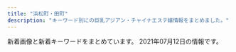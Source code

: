 ```yaml
---
title: "浜松町・田町"
description: "キーワード別にの巨乳アジアン・チャイナエステ嬢情報をまとめました。"
---
```


新着画像と新着キーワードをまとめています。
2021年07月12日の情報です。

<DmmAffiliateIns />
<KeywordTable
  shops={
    [
    {
        "name": "SERA",
        "url": "https://hamamatsucho-mensesthe.net/",
        "img_links": [
            "https://hamamatsucho-mensesthe.net/wp/wp-content/uploads/2021/01/yuna-150x150.jpg",
            "https://hamamatsucho-mensesthe.net/wp/wp-content/uploads/2020/01/misaki-l2.jpg",
            "https://hamamatsucho-mensesthe.net/wp/wp-content/uploads/2020/11/urara.jpg",
            "https://hamamatsucho-mensesthe.net/wp/wp-content/uploads/2019/07/0677E994-1DBF-4E0E-AB70-7CA5C034B140-150x150.jpeg",
            "https://hamamatsucho-mensesthe.net/staff/top/nao-s1.jpg",
            "https://hamamatsucho-mensesthe.net/wp/images/top1.jpg",
            "https://hamamatsucho-mensesthe.net/icon/twitter.png",
            "https://hamamatsucho-mensesthe.net/room/room-l3.jpg",
            "https://hamamatsucho-mensesthe.net/staff/top/miyu-s1.jpg",
            "https://hamamatsucho-mensesthe.net/wp/images/top2.jpg",
            "https://hamamatsucho-mensesthe.net/wp/wp-content/uploads/2019/10/eri-150x150.jpg",
            "https://hamamatsucho-mensesthe.net/wp/wp-content/uploads/2021/05/yuki-s1-150x150.jpg",
            "https://hamamatsucho-mensesthe.net/wp/wp-content/uploads/2021/07/rika.jpg",
            "https://hamamatsucho-mensesthe.net/images/footer-l.png",
            "https://hamamatsucho-mensesthe.net/wp/icon/twitter.png",
            "https://hamamatsucho-mensesthe.net/staff/top/rin-s1.jpg",
            "https://hamamatsucho-mensesthe.net/wp/wp-content/uploads/2020/02/1714CAA8-3D57-4009-AB72-F5A8E6B60310.jpeg",
            "https://hamamatsucho-mensesthe.net/icon/google_plus.png",
            "https://hamamatsucho-mensesthe.net/wp/wp-content/uploads/2021/05/yuki.jpg",
            "https://hamamatsucho-mensesthe.net/wp/images/clear.png",
            "https://hamamatsucho-mensesthe.net/staff/top/rika-s1.jpg",
            "https://hamamatsucho-mensesthe.net/icon/facebook.png",
            "https://hamamatsucho-mensesthe.net/room/room-l2.jpg",
            "https://hamamatsucho-mensesthe.net/wp/wp-content/uploads/2020/10/aki-150x150.jpg",
            "https://hamamatsucho-mensesthe.net/room/room-l6.jpg",
            "https://hamamatsucho-mensesthe.net/wp/wp-content/uploads/2020/01/emi-l1.jpg",
            "https://hamamatsucho-mensesthe.net/wp/wp-content/uploads/2020/02/nana.jpg",
            "https://hamamatsucho-mensesthe.net/room/room-l5.jpg",
            "https://hamamatsucho-mensesthe.net/wp/images/top3.jpg",
            "https://hamamatsucho-mensesthe.net/staff/top/aki-s1.jpg",
            "https://hamamatsucho-mensesthe.net/wp/icon/line.png",
            "https://hamamatsucho-mensesthe.net/link/mens-esthe.png",
            "https://hamamatsucho-mensesthe.net/staff/top/mitsuki-s1.jpg",
            "https://hamamatsucho-mensesthe.net/images/footer-r.png",
            "https://hamamatsucho-mensesthe.net/room/room-l1.jpg",
            "https://hamamatsucho-mensesthe.net/wp/wp-content/uploads/2020/08/ayaka.jpg",
            "https://hamamatsucho-mensesthe.net/staff/top/emi-s1.jpg",
            "https://hamamatsucho-mensesthe.net/wp/wp-content/uploads/2020/01/mitsuki.jpg",
            "https://hamamatsucho-mensesthe.net/wp/wp-content/uploads/2019/07/587590BB-96D0-4887-BE26-3B1413FF7283-150x150.jpeg",
            "https://hamamatsucho-mensesthe.net/room/room-l4.jpg",
            "https://hamamatsucho-mensesthe.net/wp/wp-content/uploads/2021/07/rika-150x150.jpg",
            "https://hamamatsucho-mensesthe.net/icon/line.png",
            "https://hamamatsucho-mensesthe.net/staff/top/ayaka-s1.jpg",
            "https://hamamatsucho-mensesthe.net/wp/wp-content/uploads/2020/02/stand-by.jpg",
            "https://hamamatsucho-mensesthe.net/wp/icon/facebook.png",
            "https://hamamatsucho-mensesthe.net/images/clear.png",
            "https://hamamatsucho-mensesthe.net/wp/images/mensesthe.jpg",
            "https://hamamatsucho-mensesthe.net/wp/icon/google_plus.png",
            "https://hamamatsucho-mensesthe.net/images/flower.png"
        ],
        "station": "JR\u6d5c\u677e\u753a\u99c5\u5317\u53e3",
        "keywords": {
            "E": 6,
            "D": 21,
            "C": 7
        }
    },
    {
        "keywords": {
            "C": 16
        },
        "name": "\u7e01",
        "station": "JR\u7530\u753a\u99c5\u6771\u53e3",
        "img_links": [
            "http://tamachi-en.link/images/top.jpg",
            "http://tamachi-en.link/images/mobile.png",
            "http://tamachi-en.link/images/g0.jpg",
            "http://tamachi-en.link/images/sakula.jpg",
            "http://tamachi-en.link/images/g8.jpg",
            "http://tamachi-en.link/images/g1.jpg",
            "http://tamachi-en.link/images/g2.jpg",
            "http://tamachi-en.link/images/zi_staff.png",
            "http://tamachi-en.link/images/g5.jpg",
            "http://tamachi-en.link/images/g4.jpg",
            "http://tamachi-en.link/images/g6.jpg",
            "http://tamachi-en.link/images/g3.jpg",
            "http://tamachi-en.link/images/new1.jpg",
            "http://tamachi-en.link/images/zi_link.png"
        ],
        "url": "http://tamachi-en.link/"
    },
    {
        "station": "JR\u65b0\u6a4b\u99c5\u70cf\u68ee\u53e3",
        "keywords": {
            "\u80f8": 1,
            "88": 9,
            "90": 2,
            "85": 9,
            "86": 3,
            "84": 10,
            "92": 5
        },
        "img_links": [
            "http://es-leon.link/photos/sites/45/2021/04/2021043013393443.jpg",
            "http://es-leon.link/photos/sites/45/2021/02/2021022702210178.jpg",
            "http://es-leon.link/photos/sites/45/2021/05/2021050617464464.jpg",
            "http://es-leon.link/photos/sites/45/2021/05/2021050301212645.jpg",
            "http://es-leon.link/images/guide6.jpg",
            "http://es-leon.link/photos/sites/45/2021/02/2021022813195234.jpg",
            "http://es-leon.link/images/nav_link04_no.png",
            "http://es-leon.link/images/guide7.jpg",
            "http://es-leon.link/photos/sites/45/2021/04/2021043013400012.jpg",
            "http://es-leon.link/images/slider00.jpg",
            "http://es-leon.link/photos/sites/45/2021/02/202102281658118.jpg",
            "http://es-leon.link/images/img_info.jpg",
            "http://es-leon.link/photos/sites/45/2021/06/2021062907281342.jpg",
            "http://es-leon.link/photos/sites/45/2021/05/2021050801323975.jpg",
            "http://es-leon.link/photos/sites/45/2021/05/2021052608131497.jpg",
            "http://es-leon.link/images/pagetop.jpg",
            "http://es-leon.link/images/guide1.jpg",
            "http://es-leon.link/images/card.png",
            "http://es-leon.link/images/header.png",
            "http://es-leon.link/photos/sites/45/2020/10/2020101318294854.jpg",
            "http://es-leon.link/photos/sites/45/2021/02/2021022815420713.jpg",
            "http://es-leon.link/images/nav_link02_no.png",
            "http://es-leon.link/images/guide5.jpg",
            "http://es-leon.link/photos/sites/45/2021/05/2021050801330145.jpg",
            "http://es-leon.link/photos/sites/45/2021/06/2021062605513683.jpg",
            "http://es-leon.link/photos/sites/45/2020/10/2020101318300043.jpg",
            "http://es-leon.link/photos/sites/45/2021/02/2021022815431041.jpg",
            "http://es-leon.link/images/nav_link07_no.png",
            "http://es-leon.link/photos/sites/45/2021/05/2021050416550882.jpg",
            "http://es-leon.link/images/guide4.jpg",
            "http://es-leon.link/photos/sites/45/2021/04/2021043013395329.jpg",
            "http://es-leon.link/photos/sites/45/2021/05/2021053003333110.jpg",
            "http://es-leon.link/photos/sites/45/2020/10/2020100103284496.jpg",
            "http://es-leon.link/images/lineline.png",
            "http://es-leon.link/photos/sites/45/2021/03/2021031222420647.jpg",
            "http://es-leon.link/images/slider02.jpg",
            "http://es-leon.link/images/guide1.png",
            "http://es-leon.link/photos/sites/45/2021/05/2021050801322582.jpg",
            "http://es-leon.link/photos/sites/45/2021/07/202107072214577.jpg",
            "http://es-leon.link/photos/sites/45/2021/05/2021050416545177.jpg",
            "http://es-leon.link/photos/sites/45/2021/04/2021043018143110.jpg",
            "http://es-leon.link/images/profile.png",
            "http://es-leon.link/photos/sites/45/2021/05/2021052608061121.jpg",
            "http://es-leon.link/photos/sites/45/2021/01/2021012302363526.jpg",
            "http://es-leon.link/photos/sites/45/2021/03/2021031222423325.jpg",
            "http://es-leon.link/photos/sites/45/2020/10/202010010328436.jpg",
            "http://es-leon.link/photos/sites/45/2021/02/2021021014235421.jpg",
            "http://es-leon.link/images/slider04.jpg",
            "http://es-leon.link/photos/sites/45/2021/06/2021062804513224.jpg",
            "http://es-leon.link/photos/sites/45/2021/03/2021041002184750.jpg",
            "http://es-leon.link/photos/sites/45/2021/06/202106280451406.jpg",
            "http://es-leon.link/images/guide8.jpg",
            "http://es-leon.link/photos/sites/45/2020/10/2020101404192576.jpg",
            "http://es-leon.link/photos/sites/45/2021/02/2021022813203297.jpg",
            "http://es-leon.link/images/nav_link03_no.png",
            "http://es-leon.link/images/nav_link01_no.png",
            "http://es-leon.link/photos/sites/45/2021/05/2021052608044541.jpg",
            "http://es-leon.link/photos/sites/45/2021/04/2021041118464285.jpg",
            "http://es-leon.link/images/guide2.png",
            "http://es-leon.link/images/slider01.jpg",
            "http://es-leon.link/images/nav_link05_no.png",
            "http://es-leon.link/images/guide3.jpg",
            "http://es-leon.link/photos/sites/45/2021/04/2021041118451354.jpg",
            "http://es-leon.link/photos/sites/45/2021/07/2021070722154647.jpg",
            "http://es-leon.link/photos/sites/45/2021/06/2021061018070213.jpg",
            "http://es-leon.link/images/guide2.jpg",
            "http://es-leon.link/images/nav_link06_no.png",
            "http://es-leon.link/images/slider03.jpg",
            "http://es-leon.link/photos/sites/45/2021/05/2021053003331795.jpg",
            "http://es-leon.link/images/qr.png"
        ],
        "url": "http://es-leon.link/",
        "name": "LEON"
    },
    {
        "url": "http://yukizhouse00.web.fc2.com/",
        "station": "JR\u6d5c\u677e\u753a\u99c5\u5357\u53e3",
        "img_links": [
            "http://yukizhouse00.web.fc2.com/images/slider/slid1.jpg",
            "http://yukizhouse00.web.fc2.com/images/portfolio/work-5.jpg",
            "http://yukizhouse00.web.fc2.com/images/portfolio/work-3.jpg",
            "http://yukizhouse00.web.fc2.com/images/slider/slid2.jpg",
            "http://yukizhouse00.web.fc2.com/images/portfolio/work-6.jpg",
            "http://yukizhouse00.web.fc2.com/images/portfolio/work-4.jpg",
            "http://yukizhouse00.web.fc2.com/images/portfolio/work-1.jpg",
            "http://yukizhouse00.web.fc2.com/images/portfolio/work-2.jpg"
        ],
        "keywords": {},
        "name": "Yuki\u2019s House"
    },
    {
        "url": "http://www.shiawasenojikan.esjp.info/",
        "name": "\u5e78\u305b\u306e\u6642\u9593",
        "keywords": {
            "86": 1,
            "D": 5,
            "87": 3,
            "88": 1
        },
        "station": "JR\u65b0\u6a4b\u99c5\u65e5\u6bd4\u8c37\u53e3",
        "img_links": [
            "http://www.shiawasenojikan.esjp.info/files/003-03.jpg",
            "http://www.shiawasenojikan.esjp.info/images/sys3.jpg",
            "http://www.shiawasenojikan.esjp.info/files/015-02.jpg",
            "http://www.shiawasenojikan.esjp.info/files/015.jpg",
            "http://www.shiawasenojikan.esjp.info/files/003-02.jpg",
            "http://www.shiawasenojikan.esjp.info/files/003.jpg",
            "http://www.shiawasenojikan.esjp.info/images/news.jpg",
            "http://www.shiawasenojikan.esjp.info/images/staff_t.jpg",
            "http://www.shiawasenojikan.esjp.info/files/010-02.jpg",
            "http://www.shiawasenojikan.esjp.info/images/head.jpg",
            "http://www.shiawasenojikan.esjp.info/files/009.jpg",
            "http://www.shiawasenojikan.esjp.info/images/int2.jpg",
            "http://www.shiawasenojikan.esjp.info/files/010.jpg",
            "http://www.shiawasenojikan.esjp.info/images/link_t.jpg",
            "http://www.shiawasenojikan.esjp.info/images/interior_t.jpg",
            "http://www.shiawasenojikan.esjp.info/files/010-03.jpg",
            "http://www.shiawasenojikan.esjp.info/files/001-02.jpg",
            "http://www.shiawasenojikan.esjp.info/files/009-02.jpg",
            "http://www.shiawasenojikan.esjp.info/files/001.jpg",
            "http://www.shiawasenojikan.esjp.info/files/015-03.jpg",
            "http://www.shiawasenojikan.esjp.info/files/001-03.jpg",
            "http://www.shiawasenojikan.esjp.info/images/mobile.jpg",
            "http://www.shiawasenojikan.esjp.info/images/tel.jpg",
            "http://www.shiawasenojikan.esjp.info/files/009-03.jpg"
        ]
    },
    {
        "keywords": {
            "C": 6,
            "F": 3,
            "E": 2,
            "D": 7
        },
        "img_links": [
            "https://hamamatsucho-mensesthe.com/2018/06/12/yoko-s1.jpg",
            "https://hamamatsucho-mensesthe.com/menu/home.png",
            "https://hamamatsucho-mensesthe.com/nana03.png",
            "https://hamamatsucho-mensesthe.com/staff2/wp-content/uploads/2019/12/nanami02-2.png",
            "https://hamamatsucho-mensesthe.com/staff2/wp-content/uploads/2021/06/ai01.png",
            "https://hamamatsucho-mensesthe.com/2017/10/08/ruru-s1.jpg",
            "https://hamamatsucho-mensesthe.com/menu/friend.png",
            "https://hamamatsucho-mensesthe.com/kumi2.jpg",
            "https://hamamatsucho-mensesthe.com/button/sche.png",
            "https://hamamatsucho-mensesthe.com/images/header3.png",
            "https://hamamatsucho-mensesthe.com/menu/sche.png",
            "https://hamamatsucho-mensesthe.com/images/footer-l.png",
            "https://hamamatsucho-mensesthe.com/staff2/wp-content/uploads/2021/06/hime01.png",
            "https://hamamatsucho-mensesthe.com/staff2/wp-content/uploads/2020/11/momo02.png",
            "https://hamamatsucho-mensesthe.com/room/1.jpg",
            "https://hamamatsucho-mensesthe.com/icon/twitter.png",
            "https://hamamatsucho-mensesthe.com/room/esthe3.jpg",
            "https://hamamatsucho-mensesthe.com/images/footer-r.png",
            "https://hamamatsucho-mensesthe.com/2018/12/21/yuyu-s1.jpg",
            "https://hamamatsucho-mensesthe.com/images/clear.png",
            "https://hamamatsucho-mensesthe.com/staff/yuyu-l1.jpg",
            "https://hamamatsucho-mensesthe.com/icon/facebook.png",
            "https://hamamatsucho-mensesthe.com/2018/06/08/hana-s2.jpg",
            "https://hamamatsucho-mensesthe.com/images/main-sp.jpg",
            "https://hamamatsucho-mensesthe.com/icon/google_plus.png",
            "https://hamamatsucho-mensesthe.com/miyuki01.png",
            "https://hamamatsucho-mensesthe.com/staff/yoko-l1.jpg",
            "https://hamamatsucho-mensesthe.com/staff/arisa-l1.jpg",
            "https://hamamatsucho-mensesthe.com/staff/arisa-s1.jpg",
            "https://hamamatsucho-mensesthe.com/menu/info.png",
            "https://hamamatsucho-mensesthe.com/2018/11/23/arisa-s1.jpg",
            "https://hamamatsucho-mensesthe.com/2018/03/02/anna-s1.jpg",
            "https://hamamatsucho-mensesthe.com/staff/koko-s1.jpg",
            "https://hamamatsucho-mensesthe.com/2018/12/21/koko-s1.jpg",
            "https://hamamatsucho-mensesthe.com/staff2/wp-content/uploads/2020/11/siruet.png",
            "https://hamamatsucho-mensesthe.com/icon/line.png",
            "https://hamamatsucho-mensesthe.com/images/main1.jpg",
            "https://hamamatsucho-mensesthe.com/staff2/wp-content/uploads/2021/03/miku03.png",
            "https://hamamatsucho-mensesthe.com/button/staff.png",
            "https://hamamatsucho-mensesthe.com/room/2.jpg",
            "https://hamamatsucho-mensesthe.com/room/4.jpg",
            "https://hamamatsucho-mensesthe.com/staff2/wp-content/uploads/2021/07/yui01.png",
            "https://hamamatsucho-mensesthe.com/staff/yuyu-s1.jpg",
            "https://hamamatsucho-mensesthe.com/staff/koko-l1.jpg",
            "https://hamamatsucho-mensesthe.com/staff2/wp-content/uploads/2021/06/yuki02.png",
            "https://hamamatsucho-mensesthe.com/room/esthe2.jpg",
            "https://hamamatsucho-mensesthe.com/staff2/wp-content/uploads/2019/12/haru-1.png",
            "https://hamamatsucho-mensesthe.com/staff2/wp-content/uploads/2021/05/mimi02.png",
            "https://hamamatsucho-mensesthe.com/staff2/wp-content/uploads/2021/03/rina03.png",
            "https://hamamatsucho-mensesthe.com/button/home.png",
            "https://hamamatsucho-mensesthe.com/menu/gallery.png",
            "https://hamamatsucho-mensesthe.com/staff/nana-l1.jpg",
            "https://hamamatsucho-mensesthe.com/kumi1.jpg",
            "https://hamamatsucho-mensesthe.com/staff2/wp-content/uploads/2021/06/miki01.png",
            "https://hamamatsucho-mensesthe.com/room/3.jpg",
            "https://hamamatsucho-mensesthe.com/staff/yoko-s1.jpg",
            "https://hamamatsucho-mensesthe.com/staff2/wp-content/uploads/2021/06/linko05.png",
            "https://hamamatsucho-mensesthe.com/images/flower.png",
            "https://hamamatsucho-mensesthe.com/staff/nana-s1.jpg",
            "https://hamamatsucho-mensesthe.com/staff2/wp-content/uploads/2020/08/junbi-1.png",
            "https://hamamatsucho-mensesthe.com/room/esthe1.jpg"
        ],
        "name": "Oriental Spa",
        "station": "JR\u6d5c\u677e\u753a\u99c5\u5317\u53e3",
        "url": "https://hamamatsucho-mensesthe.com/"
    },
    {
        "name": "\u3082\u307f\u6975",
        "station": "JR\u65b0\u6a4b\u99c5\u70cf\u68ee\u53e3",
        "img_links": [
            "http://www.momigoku.mensest.com/photo_news/upimg/6504960e3d603628fe_1.jpg",
            "http://www.momigoku.mensest.com/files/005.jpg",
            "http://www.momigoku.mensest.com/images/line.png",
            "http://www.momigoku.mensest.com/files/006-02.jpg",
            "http://www.momigoku.mensest.com/photo_news/upimg/6568560e4063c21661_0.jpg",
            "http://www.momigoku.mensest.com/files/008.jpg",
            "http://www.momigoku.mensest.com/files/007.jpg",
            "http://www.momigoku.mensest.com/files/006-03.jpg",
            "http://www.momigoku.mensest.com/files/009-02.jpg",
            "http://www.momigoku.mensest.com/photo_news/upimg/6504960e3d603628fe_0.jpg",
            "http://www.momigoku.mensest.com/files/001-03.jpg",
            "http://www.momigoku.mensest.com/files/003-02.jpg",
            "http://www.momigoku.mensest.com/files/003.jpg",
            "http://www.momigoku.mensest.com/files/007-03.jpg",
            "http://www.momigoku.mensest.com/files/009.jpg",
            "http://www.momigoku.mensest.com/images/mobile.jpg",
            "http://www.momigoku.mensest.com/files/007-02.jpg",
            "http://www.momigoku.mensest.com/files/009-03.jpg",
            "http://www.momigoku.mensest.com/files/004-03.jpg",
            "http://www.momigoku.mensest.com/files/001.jpg",
            "http://www.momigoku.mensest.com/files/008-02.jpg",
            "http://www.momigoku.mensest.com/files/006.jpg",
            "http://www.momigoku.mensest.com/files/004-02.jpg",
            "http://www.momigoku.mensest.com/files/003-03.jpg",
            "http://www.momigoku.mensest.com/files/002.jpg",
            "http://www.momigoku.mensest.com/files/002-02.jpg",
            "http://www.momigoku.mensest.com/files/005-03.jpg",
            "http://www.momigoku.mensest.com/images/r3.jpg",
            "http://www.momigoku.mensest.com/files/004.jpg",
            "http://www.momigoku.mensest.com/files/002-03.jpg",
            "http://www.momigoku.mensest.com/files/005-02.jpg",
            "http://www.momigoku.mensest.com/files/008-03.jpg",
            "http://www.momigoku.mensest.com/files/001-02.jpg"
        ],
        "url": "http://www.momigoku.mensest.com/",
        "keywords": {
            "\u30bb\u30af\u30b7\u30fc": 1,
            "C": 21,
            "D": 28,
            "E": 4,
            "87": 36
        }
    },
    {
        "url": "http://melpomene-est.biz/",
        "name": "\u30bb\u30cf\u30c8",
        "keywords": {
            "87": 6,
            "86": 31
        },
        "img_links": [
            "http://melpomene-est.biz/images/r5.jpg",
            "http://melpomene-est.biz/images/r6.jpg",
            "http://melpomene-est.biz/images/rosel.png",
            "http://melpomene-est.biz/images/ac4.jpg",
            "http://melpomene-est.biz/images/cg05.jpg",
            "http://melpomene-est.biz/images/b6.jpg",
            "http://melpomene-est.biz/images/r2.jpg",
            "http://melpomene-est.biz/images/b4.jpg",
            "http://melpomene-est.biz/images/b5.jpg",
            "http://melpomene-est.biz/images/cg01.jpg",
            "http://melpomene-est.biz/images/r3.jpg",
            "http://melpomene-est.biz/images/b2.jpg",
            "http://melpomene-est.biz/images/r4.jpg",
            "http://melpomene-est.biz/images/cg03.jpg",
            "http://melpomene-est.biz/images/cg09.jpg",
            "http://melpomene-est.biz/images/cg08.jpg",
            "http://melpomene-est.biz/images/b3.jpg",
            "http://melpomene-est.biz/images/cg06.jpg",
            "http://melpomene-est.biz/images/ac2.jpg",
            "http://melpomene-est.biz/images/ac3.jpg",
            "http://melpomene-est.biz/images/ac1.jpg",
            "http://melpomene-est.biz/images/tel.png",
            "http://melpomene-est.biz/images/r1.jpg",
            "http://melpomene-est.biz/images/b1.jpg",
            "http://melpomene-est.biz/images/kan.jpg",
            "http://melpomene-est.biz/images/qrc.png",
            "http://melpomene-est.biz/images/roser.png",
            "http://melpomene-est.biz/images/cg02.jpg"
        ],
        "station": "JR\u65b0\u6a4b\u99c5\u65e5\u6bd4\u8c37\u53e3"
    },
    {
        "name": "\u6c34\u7121\u6708\uff5e\u307f\u306a\u3065\u304d\uff5e",
        "station": "JR\u6d5c\u677e\u753a\u99c5\u5357\u53e3",
        "img_links": [
            "https://minazuki-tokyo.com/wp-content/uploads/2021/02/koyuri.png",
            "https://minazuki-tokyo.com/wp-content/uploads/2021/02/haru.png",
            "https://minazuki-tokyo.com/wp-content/uploads/2021/03/top10.png",
            "https://minazuki-tokyo.com/wp-content/uploads/2021/02/sm03.png",
            "https://minazuki-tokyo.com/wp-content/uploads/2021/02/yuyu.png",
            "https://minazuki-tokyo.com/wp-content/uploads/2021/02/t03.png",
            "https://minazuki-tokyo.com/wp-content/uploads/2021/02/top1.png",
            "https://minazuki-tokyo.com/wp-content/uploads/2021/02/2-09.png",
            "https://minazuki-tokyo.com/wp-content/uploads/2021/02/t01.png",
            "https://minazuki-tokyo.com/wp-content/uploads/2021/02/koyuri-1.jpg",
            "https://minazuki-tokyo.com/wp-content/uploads/2020/11/photo04.png",
            "https://minazuki-tokyo.com/wp-content/uploads/2021/02/t06.png",
            "https://minazuki-tokyo.com/wp-content/uploads/2020/11/photo05.png",
            "https://minazuki-tokyo.com/wp-content/uploads/2021/02/sm04.png",
            "https://minazuki-tokyo.com/wp-content/uploads/2021/02/t05.png",
            "https://minazuki-tokyo.com/wp-content/uploads/2021/02/ayu.png",
            "https://minazuki-tokyo.com/wp-content/uploads/2020/11/photo02.png",
            "https://minazuki-tokyo.com/wp-content/uploads/2021/02/yumi.jpg",
            "https://minazuki-tokyo.com/wp-content/uploads/2021/02/ayu.jpg",
            "https://minazuki-tokyo.com/wp-content/uploads/2021/02/t07.png",
            "https://minazuki-tokyo.com/wp-content/uploads/2020/11/photo01.png",
            "https://minazuki-tokyo.com/wp-content/uploads/2021/02/yumi.png",
            "https://minazuki-tokyo.com/wp-content/uploads/2021/02/t02.png",
            "https://minazuki-tokyo.com/wp-content/uploads/2020/11/photo03.png",
            "https://minazuki-tokyo.com/wp-content/uploads/2021/02/sm01.png",
            "https://minazuki-tokyo.com/wp-content/uploads/2021/02/cam.png",
            "https://minazuki-tokyo.com/wp-content/uploads/2021/02/t04.png",
            "https://minazuki-tokyo.com/wp-content/uploads/2021/02/yuyu2.jpg",
            "https://minazuki-tokyo.com/wp-content/uploads/2021/02/t08.png",
            "https://minazuki-tokyo.com/wp-content/uploads/2021/02/price.png",
            "https://minazuki-tokyo.com/wp-content/uploads/2021/02/top2.png",
            "https://minazuki-tokyo.com/wp-content/uploads/2021/02/haru.jpg",
            "https://minazuki-tokyo.com/wp-content/uploads/2021/02/sm02.png"
        ],
        "url": "https://minazuki-tokyo.com/",
        "keywords": {
            "85": 4,
            "90": 4,
            "86": 4,
            "87": 4,
            "83": 4
        }
    },
    {
        "name": "\u3072\u307e\u308f\u308a",
        "keywords": {
            "86": 3,
            "D": 2,
            "87": 2,
            "C": 3
        },
        "img_links": [
            "http://www.himawari.mensest.com/files/006-02.jpg",
            "http://www.himawari.mensest.com/files/006.jpg",
            "http://www.himawari.mensest.com/files/005.jpg",
            "http://www.himawari.mensest.com/images/s_news.jpg",
            "http://www.himawari.mensest.com/files/004-02.jpg",
            "http://www.himawari.mensest.com/images/s_info.jpg",
            "http://www.himawari.mensest.com/images/top.png",
            "http://www.himawari.mensest.com/images/s_link.jpg",
            "http://www.himawari.mensest.com/images/bj1.jpg",
            "http://www.himawari.mensest.com/files/003.jpg",
            "http://www.himawari.mensest.com/files/003-02.jpg",
            "http://www.himawari.mensest.com/files/005-02.jpg",
            "http://www.himawari.mensest.com/images/s_staff.jpg",
            "http://www.himawari.mensest.com/images/hua.jpg",
            "http://www.himawari.mensest.com/images/bj3.jpg",
            "http://www.himawari.mensest.com/files/002.jpg",
            "http://www.himawari.mensest.com/files/004.jpg",
            "http://www.himawari.mensest.com/files/002-02.jpg",
            "http://www.himawari.mensest.com/images/mobile.jpg"
        ],
        "station": "JR\u6d5c\u677e\u753a\u99c5\u5317\u53e3",
        "url": "http://www.himawari.mensest.com/"
    },
    {
        "url": "https://hamamatsucho-esthe.work/",
        "name": "Artemis",
        "keywords": {
            "D": 18,
            "C": 12
        },
        "img_links": [
            "https://hamamatsucho-esthe.work/room/4-l.jpg",
            "https://hamamatsucho-esthe.work/staff/riko-s1.jpg",
            "https://hamamatsucho-esthe.work/menu/blog.png",
            "https://hamamatsucho-esthe.work/room/2-s.jpg",
            "https://hamamatsucho-esthe.work/button/blog.png",
            "https://hamamatsucho-esthe.work/button/home.png",
            "https://hamamatsucho-esthe.work/room/3-s.jpg",
            "https://hamamatsucho-esthe.work/2018/12/26/sayaka-s1.jpg",
            "https://hamamatsucho-esthe.work/2019/06/14/riri-s1.jpg",
            "https://hamamatsucho-esthe.work/2019/05/25/koko-s1.jpg",
            "https://hamamatsucho-esthe.work/2019/11/05/nanami-s1.jpg",
            "https://hamamatsucho-esthe.work/images/footer-r.png",
            "https://hamamatsucho-esthe.work/2021/06/04/yuki-s1.jpg",
            "https://hamamatsucho-esthe.work/staff/maki-l1.jpg",
            "https://hamamatsucho-esthe.work/images/main1.jpg",
            "https://hamamatsucho-esthe.work/staff/nana-s1.jpg",
            "https://hamamatsucho-esthe.work/room/esthe2.jpg",
            "https://hamamatsucho-esthe.work/2019/01/14/emi-s1.jpg",
            "https://hamamatsucho-esthe.work/room/4-s.jpg",
            "https://hamamatsucho-esthe.work/staff/mimi-s1.jpg",
            "https://hamamatsucho-esthe.work/menu/friend.png",
            "https://hamamatsucho-esthe.work/room/esthe3.jpg",
            "https://hamamatsucho-esthe.work/staff/yuki-l1.jpg",
            "https://hamamatsucho-esthe.work/2020/07/30/maki-s1.jpg",
            "https://hamamatsucho-esthe.work/room/3-l.jpg",
            "https://hamamatsucho-esthe.work/2021/04/22/nana-s1.jpg",
            "https://hamamatsucho-esthe.work/images/qrcode.png",
            "https://hamamatsucho-esthe.work/staff/riri-s1.jpg",
            "https://hamamatsucho-esthe.work/staff/mimi-l1.jpg",
            "https://hamamatsucho-esthe.work/room/1-s.jpg",
            "https://hamamatsucho-esthe.work/menu/home.png",
            "https://hamamatsucho-esthe.work/2018/09/10/sora-s1.jpg",
            "https://hamamatsucho-esthe.work/images/main-sp.jpg",
            "https://hamamatsucho-esthe.work/menu/gallery.png",
            "https://hamamatsucho-esthe.work/staff/maki-s1.jpg",
            "https://hamamatsucho-esthe.work/images/flower.png",
            "https://hamamatsucho-esthe.work/menu/info.png",
            "https://hamamatsucho-esthe.work/2020/11/06/momo-s1.jpg",
            "https://hamamatsucho-esthe.work/icon/google_plus.png",
            "https://hamamatsucho-esthe.work/room/1-l.jpg",
            "https://hamamatsucho-esthe.work/room/2-l.jpg",
            "https://hamamatsucho-esthe.work/button/staff.png",
            "https://hamamatsucho-esthe.work/2018/11/09/kana-s1.jpg",
            "https://hamamatsucho-esthe.work/room/esthe1.jpg",
            "https://hamamatsucho-esthe.work/2018/09/10/misa-s1.jpg",
            "https://hamamatsucho-esthe.work/staff/yuki-s1.jpg",
            "https://hamamatsucho-esthe.work/kana01.png",
            "https://hamamatsucho-esthe.work/2020/01/05/yuki-s1.jpg",
            "https://hamamatsucho-esthe.work/images/footer-l.png",
            "https://hamamatsucho-esthe.work/images/clear.png",
            "https://hamamatsucho-esthe.work/2021/03/26/riri-s1.jpg",
            "https://hamamatsucho-esthe.work/2021/05/20/mimi-s1.jpg",
            "https://hamamatsucho-esthe.work/icon/line.png",
            "https://hamamatsucho-esthe.work/staff/nana-l1.jpg",
            "https://hamamatsucho-esthe.work/icon/twitter.png",
            "https://hamamatsucho-esthe.work/icon/facebook.png",
            "https://hamamatsucho-esthe.work/staff/riri-l1.jpg",
            "https://hamamatsucho-esthe.work/2019/05/25/riko-s1.jpg"
        ],
        "station": "JR\u6d5c\u677e\u753a\u99c5\u5317\u53e3"
    },
    {
        "url": "http://romantic-est.info/",
        "name": "\u30ab\u30b5\u30d6\u30e9\u30f3\u30ab",
        "station": "\u5185\u5e78\u753a\u99c5A3",
        "keywords": {},
        "img_links": [
            "http://romantic-est.info/img/rec00.jpg",
            "http://romantic-est.info/img/kan.jpg",
            "http://romantic-est.info/img/cg091.jpg",
            "http://romantic-est.info/img/cg111.jpg",
            "http://romantic-est.info/img/cg031.jpg",
            "http://romantic-est.info/img/cg11.jpg",
            "http://romantic-est.info/img/line.jpg",
            "http://romantic-est.info/link/menlog.jpg",
            "http://romantic-est.info/img/r3.jpg",
            "http://romantic-est.info/img/r2.jpg",
            "http://romantic-est.info/img/r4.jpg",
            "http://romantic-est.info/img/cg07.jpg",
            "https://s-este.jp/img/common/freebanner/200_40.png",
            "http://romantic-est.info/img/cg061.jpg",
            "http://romantic-est.info/img/cg03.jpg",
            "http://romantic-est.info/img/line1.jpg",
            "http://romantic-est.info/img/r1.jpg",
            "http://romantic-est.info/img/topimg1.jpg",
            "http://romantic-est.info/img/cg09.jpg",
            "https://www.est-tatsujin.jp/theme/esthe_no_tatsujin_front/banner/estbnr_s2_200x40.jpg",
            "http://romantic-est.info/img/topimg.jpg",
            "http://romantic-est.info/img/cg06.jpg",
            "http://romantic-est.info/img/r5.jpg",
            "http://romantic-est.info/img/cg071.jpg"
        ]
    },
    {
        "name": "Aroma Coco8",
        "img_links": [
            "https://aroma-queen.work/images/st/st_aya_1.jpg",
            "https://aroma-queen.work/images/st/st_risa_1.jpg",
            "https://aroma-queen.work/images/st/st_emi.jpg",
            "https://aroma-queen.work/images/st/st_joy_3.jpg",
            "https://aroma-queen.work/images/st/st_mayumi_1.jpg",
            "https://aroma-queen.work/images/top_campaign_dec.jpg",
            "https://aroma-queen.work/images/st/st_nanako.jpg",
            "https://aroma-queen.work/images/st/st_hana_1.jpg",
            "https://aroma-queen.work/images/st/st_ou_3.jpg",
            "https://aroma-queen.work/images/st/st_mayumi_2.jpg",
            "https://aroma-queen.work/images/st/st_coco_1.jpg",
            "https://aroma-queen.work/images/st/st_rei_2.jpg",
            "https://aroma-queen.work/images/st/st_nuna3.jpg",
            "https://aroma-queen.work/images/st/st_jj_1.jpg",
            "https://aroma-queen.work/images/st/st_minto_1.jpg",
            "https://aroma-queen.work/images/st/st_get_3.jpg",
            "https://aroma-queen.work/images/st/st_joy_1.jpg",
            "https://aroma-queen.work/images/st/st_rinda_6.jpg",
            "https://aroma-queen.work/images/st/st_kaori_1.jpg",
            "https://aroma-queen.work/images/st/st_bibi_2.jpg",
            "https://aroma-queen.work/images/st/st_yumi.jpg",
            "https://aroma-queen.work/images/st/st_ryuu_2.jpg",
            "https://aroma-queen.work/images/st/st_rei.jpg",
            "https://aroma-queen.work/images/st/st_nan.jpg",
            "https://aroma-queen.work/images/st/st_17.jpg",
            "https://aroma-queen.work/images/st/st_17_2.jpg",
            "https://aroma-queen.work/images/st/st_anan.jpg",
            "https://aroma-queen.work/images/st/st_nuna.jpg",
            "https://aroma-queen.work/images/st/st_.jpg",
            "https://aroma-queen.work/images/st/st_sofea_2.jpg",
            "https://aroma-queen.work/images/st/st_angel_3.jpg",
            "https://aroma-queen.work/images/st/st_dan_1.jpg",
            "https://aroma-queen.work/images/st/st_koko_1.jpg",
            "https://aroma-queen.work/images/st/st_chiba_4.jpg",
            "https://aroma-queen.work/images/st/st_emi_1.jpg",
            "https://aroma-queen.work/images/st/st_22.jpg",
            "https://aroma-queen.work/images/st/st_eiri.jpg",
            "https://aroma-queen.work/images/st/st_koy_2.jpg",
            "https://aroma-queen.work/images/st/st_joy.jpg",
            "https://aroma-queen.work/images/st/st_ai1.jpg",
            "https://aroma-queen.work/images/st/st_aigo.jpg",
            "https://aroma-queen.work/images/st/st_eri.jpg",
            "https://aroma-queen.work/images/st/st_aiko_2.jpg",
            "https://aroma-queen.work/images/top.png",
            "https://aroma-queen.work/images/st/st_pink_1.jpg",
            "https://aroma-queen.work/images/st/st_18.jpg",
            "https://aroma-queen.work/images/st/st_14_1.jpg",
            "https://aroma-queen.work/images/st/st_20_1.jpg",
            "https://aroma-queen.work/images/st/st_kaori_2.jpg",
            "https://aroma-queen.work/images/st/st_maisy.jpg",
            "https://aroma-queen.work/images/st/st_kiki2.jpg",
            "https://aroma-queen.work/images/st/st_mimi_1.jpg",
            "https://aroma-queen.work/images/st/st_nina_3.jpg",
            "https://aroma-queen.work/images/st/st_jerry.jpg",
            "https://aroma-queen.work/images/st/st_ai_2.jpg",
            "https://aroma-queen.work/images/st/st_mirror_2.jpg",
            "https://aroma-queen.work/images/st/st_hara3.jpg",
            "https://aroma-queen.work/images/st/st_angel_2.jpg",
            "https://aroma-queen.work/images/st/st_nami_1.jpg",
            "https://aroma-queen.work/images/st/st_21.jpg",
            "https://aroma-queen.work/images/st/st_saya_1.jpg",
            "https://aroma-queen.work/images/st/st_jasmine_1.jpg",
            "https://aroma-queen.work/images/st/st_miki.jpg",
            "https://aroma-queen.work/images/st/st_19.jpg",
            "https://aroma-queen.work/images/st/st_25.jpg",
            "https://aroma-queen.work/images/st/st_ai_1.jpg",
            "https://aroma-queen.work/images/st/st_sakura_1.jpg",
            "https://aroma-queen.work/images/st/st_gei.jpg",
            "https://aroma-queen.work/images/st/st_saya_0.jpg",
            "https://aroma-queen.work/images/st/st_dan_2.jpg",
            "https://aroma-queen.work/images/st/st_ou_1.jpg",
            "https://aroma-queen.work/images/st/st_kou2.jpg",
            "https://aroma-queen.work/images/st/st_7_1.jpg",
            "https://aroma-queen.work/images/st/st_chiba_2.jpg",
            "https://aroma-queen.work/images/top_campaign_spring.jpg",
            "https://aroma-queen.work/images/st/st_party_2.jpg",
            "https://aroma-queen.work/images/st/st_20.jpg",
            "https://aroma-queen.work/images/st/st_rinda_1.jpg",
            "https://aroma-queen.work/images/st/st_nana.jpg",
            "https://aroma-queen.work/images/st/st_mirror_3.jpg",
            "https://aroma-queen.work/images/st/st_cake_1.jpg",
            "https://aroma-queen.work/images/st/st_yuri_2.jpg",
            "https://aroma-queen.work/images/st/st_bibi.jpg",
            "https://aroma-queen.work/images/st/st_min_2.jpg",
            "https://aroma-queen.work/images/st/st_maria.jpg",
            "https://aroma-queen.work/images/st/st_16_1.jpg",
            "https://aroma-queen.work/images/st/st_lucy_3.jpg",
            "https://aroma-queen.work/images/st/st_koko.jpg",
            "https://aroma-queen.work/images/st/st_hana_2.jpg",
            "https://aroma-queen.work/images/st/st_chiba_1.jpg",
            "https://aroma-queen.work/images/st/st_10_2.jpg",
            "https://aroma-queen.work/images/st/st_mai_1.jpg",
            "https://aroma-queen.work/images/st/st_rena_2.jpg",
            "https://aroma-queen.work/images/st/st_pink_4.jpg",
            "https://aroma-queen.work/images/st/st_yuyu.jpg",
            "https://aroma-queen.work/images/st/st_bibi_1.jpg",
            "https://aroma-queen.work/images/st/st_hara.jpg",
            "https://aroma-queen.work/images/st/st_aya.jpg",
            "https://aroma-queen.work/images/st/st_huxa.jpg",
            "https://aroma-queen.work/images/st/st_kou1.jpg",
            "https://aroma-queen.work/images/st/st_kiki_1.jpg",
            "https://aroma-queen.work/images/top2.png",
            "https://aroma-queen.work/images/st/st_min_4.jpg",
            "https://aroma-queen.work/images/st/st_yuri.jpg",
            "https://aroma-queen.work/images/st/st_sayuri_1.jpg",
            "https://aroma-queen.work/images/st/st_honey_1.jpg",
            "https://aroma-queen.work/images/st/st_ai.jpg",
            "https://aroma-queen.work/images/st/st_four1.jpg",
            "https://aroma-queen.work/images/st/st_maya_1.jpg",
            "https://aroma-queen.work/images/st/st_rinda_2.jpg",
            "https://aroma-queen.work/images/st/st_pink_2.jpg",
            "https://aroma-queen.work/images/st/st_aiko_1.jpg",
            "https://aroma-queen.work/images/st/st_yuri_3.jpg",
            "https://aroma-queen.work/images/week_campaign.jpg",
            "https://aroma-queen.work/images/st/st_nana_1.jpg",
            "https://aroma-queen.work/images/st/st_13.jpg",
            "https://aroma-queen.work/images/st/st_cindy.jpg",
            "https://aroma-queen.work/images/st/st_angel_1.jpg",
            "https://aroma-queen.work/images/st/st_kei.jpg",
            "https://aroma-queen.work/images/st/st_nori.jpg",
            "https://aroma-queen.work/images/st/st_ami_2.jpg",
            "https://aroma-queen.work/images/st/st_shizuka_1.jpg",
            "https://aroma-queen.work/images/st/st_joy_2.jpg",
            "https://aroma-queen.work/images/st/st_rei_3.jpg",
            "https://aroma-queen.work/images/st/st_5_1.jpg",
            "https://aroma-queen.work/images/st/st_17_1.jpg",
            "https://aroma-queen.work/images/st/st_10_1.jpg",
            "https://aroma-queen.work/images/st/st_pink_3.jpg"
        ],
        "station": "JR\u65b0\u6a4b\u99c5\u70cf\u68ee\u53e3",
        "keywords": {
            "\u4e73": 2,
            "F": 1,
            "D": 3,
            "G": 1,
            "\u30bb\u30af\u30b7\u30fc": 25,
            "\u80f8": 2,
            "E": 8
        },
        "url": "https://aroma-queen.work/"
    },
    {
        "name": "Tami",
        "station": "JR\u7530\u753a\u99c5\u4e09\u7530\u53e3",
        "url": "http://body-heal.net/",
        "keywords": {
            "87": 6,
            "85": 4,
            "84": 4,
            "E": 6,
            "88": 10
        },
        "img_links": [
            "http://body-heal.net/images/access/04.jpg",
            "http://body-heal.net/staffPhoto/b20190218130854.jpg",
            "http://body-heal.net/js/sliderLine/slide_next.png",
            "http://body-heal.net/staffPhoto/b20190608220420.jpg",
            "http://body-heal.net/images/store/06.jpg",
            "http://body-heal.net/staffPhoto/b20190120201033.jpg",
            "http://body-heal.net/js/sliderLine/slide_prev.png",
            "http://body-heal.net/images/access/03.jpg",
            "http://body-heal.net/images/access/01.jpg",
            "http://body-heal.net/staffPhoto/b20180926231950.jpg",
            "http://body-heal.net/images/store/05.jpg",
            "http://body-heal.net/images/show.jpg",
            "http://body-heal.net/images/store/04.jpg",
            "http://body-heal.net/images/store/01.jpg",
            "http://body-heal.net/images/access/05.jpg",
            "http://body-heal.net/staffPhoto/b20190117105438.jpg",
            "http://body-heal.net/uploadfiles/images/campaignBodyHealNet.jpg",
            "http://body-heal.net/images/access/02.jpg",
            "http://body-heal.net/staffPhoto/b20180721035111.jpg",
            "http://body-heal.net/staffPhoto/b20190608222039.jpg"
        ]
    },
    {
        "img_links": [
            "https://static.wixstatic.com/media/c0eb72_9f57c6ba804e4a55805040f7832a3bb9~mv2.png",
            "https://static.wixstatic.com/media/c0eb72_43f5a28bd3004602b64ed4bc3095af0e~mv2.png",
            "https://static.wixstatic.com/media/c0eb72_026f8703429f4d1a93067d6664ba9e24~mv2.png",
            "https://static.wixstatic.com/media/c0eb72_068fd8e3a6034963bb1dcf1002759294~mv2.png",
            "https://static.wixstatic.com/media/c0eb72_349ce6f6faed4c09b9ec1e412ba7a370~mv2.jpg"
        ],
        "keywords": {},
        "station": "JR\u7530\u753a\u99c5\u897f\u53e3",
        "url": "https://www.morinokaori-massage.com/",
        "name": "\u68ee\u306e\u9999"
    },
    {
        "station": "JR\u7530\u753a\u99c5\u6771\u53e3",
        "keywords": {},
        "url": "http://www.k-harunoie.info/",
        "img_links": [
            "http://www.k-harunoie.info/imge/p-2.jpg",
            "http://www.k-harunoie.info/imge/botton.jpg",
            "http://www.k-harunoie.info/imge/ta.png",
            "http://www.k-harunoie.info/imge/interior_t.jpg",
            "http://www.k-harunoie.info/imge/sys.png",
            "http://www.k-harunoie.info/imge/service2.jpg",
            "http://www.k-harunoie.info/imge/tel.png",
            "http://www.k-harunoie.info/imge/service1.jpg",
            "http://www.k-harunoie.info/imge/p-4.jpg",
            "http://www.k-harunoie.info/imge/s0.png",
            "http://www.k-harunoie.info/imge/int2.png",
            "http://www.k-harunoie.info/imge/p-1.jpg",
            "http://www.k-harunoie.info/imge/staff_t.jpg",
            "http://www.k-harunoie.info/imge/p-5.jpg",
            "http://www.k-harunoie.info/imge/service3.jpg",
            "http://www.k-harunoie.info/imge/s1.png"
        ],
        "name": "\u6625\u306e\u5bb6"
    },
    {
        "keywords": {},
        "name": "Pandora*\u30d1\u30f3\u30c9\u30e9",
        "station": "JR\u6d5c\u677e\u753a\u99c5\u5357\u53e3",
        "url": "http://www.es-tokyo.link",
        "img_links": [
            "http://www.es-tokyo.link/images/24.jpg",
            "http://www.es-tokyo.link/images/s1.png",
            "http://www.es-tokyo.link/img/hikari1.jpg",
            "http://www.es-tokyo.link/img/miwa1.jpg",
            "http://www.es-tokyo.link/images/interior_t.jpg",
            "http://www.es-tokyo.link/images/3.jpg",
            "http://www.es-tokyo.link/images/19.jpg",
            "http://www.es-tokyo.link/img/mayu1.jpg",
            "http://www.es-tokyo.link/images/staff_t.jpg",
            "http://www.es-tokyo.link/img/kaori1.jpg",
            "http://www.es-tokyo.link/images/head.jpg",
            "http://www.es-tokyo.link/images/tel.jpg",
            "http://www.es-tokyo.link/images/mobile.jpg",
            "http://www.es-tokyo.link/img/momoko1.jpg",
            "http://www.es-tokyo.link/img/erin2.jpg",
            "http://www.es-tokyo.link/images/25.jpg",
            "http://www.es-tokyo.link/images/b2.jpg",
            "http://www.es-tokyo.link/images/5.jpg",
            "http://www.es-tokyo.link/images/b3.jpg",
            "http://www.es-tokyo.link/images/news.jpg",
            "http://www.es-tokyo.link/images/23.jpg",
            "http://www.es-tokyo.link/images/sys1.jpg",
            "http://www.es-tokyo.link/images/30.jpg",
            "http://www.es-tokyo.link/img/yui1.jpg",
            "http://www.es-tokyo.link/img/minami2.jpg",
            "http://www.es-tokyo.link/images/9.jpg",
            "http://www.es-tokyo.link/img/ami1.jpg",
            "http://www.es-tokyo.link/images/27.jpg",
            "http://www.es-tokyo.link/img/minami1.jpg",
            "http://www.es-tokyo.link/images/sys2.jpg",
            "http://www.es-tokyo.link/img/suzu1.jpg",
            "http://www.es-tokyo.link/images/20.jpg",
            "http://www.es-tokyo.link/img/naomi1.jpg",
            "http://www.es-tokyo.link/images/22.jpg",
            "http://www.es-tokyo.link/img/rin1.jpg",
            "http://www.es-tokyo.link/images/int2.jpg",
            "http://www.es-tokyo.link/img/izumi1.jpg",
            "http://www.es-tokyo.link/img/erin1.jpg",
            "http://www.es-tokyo.link/images/newface.jpg",
            "http://www.es-tokyo.link/images/int1.jpg",
            "http://www.es-tokyo.link/images/28.jpg",
            "http://www.es-tokyo.link/img/emili1.jpg",
            "http://www.es-tokyo.link/images/31.jpg",
            "http://www.es-tokyo.link/images/32.jpg",
            "http://www.es-tokyo.link/img/izumi2.jpg",
            "http://www.es-tokyo.link/images/b1.jpg"
        ]
    }
]
}
/>
<DmmAffiliateScript />
